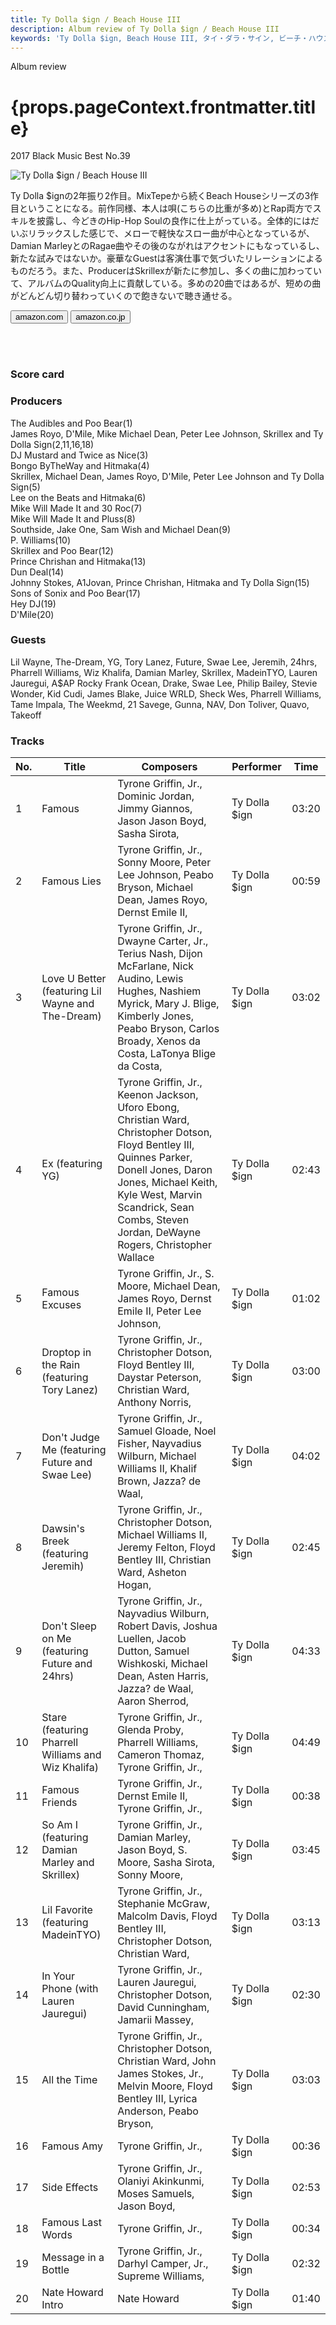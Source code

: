 ```yaml
---
title: Ty Dolla $ign / Beach House III	
description: Album review of Ty Dolla $ign / Beach House III	
keywords: 'Ty Dolla $ign, Beach House III, タイ・ダラ・サイン, ビーチ・ハウスIII'
---
```




<p className="largeP">Album review</p>
<h1 className="h1--no--margin">{props.pageContext.frontmatter.title}</h1>
<p className="largeP"><Link to="/best50/2017/">2017 Black Music Best No.39</Link></p>

<Row  className="image-card-group">
	<Column colMd={"3"} colLg={"4"} noGutterMdLeft="">
       <ImageCard>

![Ty Dolla $ign / Beach House III	](../../images/cd/travisscott3L.jpg)

</ImageCard>
	</Column>
	<Column colMd={"4"} colLg={"8"} noGutterMdLeft="">
	<p>
	Ty Dolla $ignの2年振り2作目。MixTepeから続くBeach Houseシリーズの3作目ということになる。前作同様、本人は唄(こちらの比重が多め)とRap両方でスキルを披露し、今どきのHip-Hop Soulの良作に仕上がっている。全体的にはだいぶリラックスした感じで、メローで軽快なスロー曲が中心となっているが、Damian MarleyとのRagae曲やその後のながれはアクセントにもなっているし、新たな試みではないか。豪華なGuestは客演仕事で気づいたリレーションによるものだろう。また、ProducerはSkrillexが新たに参加し、多くの曲に加わっていて、アルバムのQuality向上に貢献している。多めの20曲ではあるが、短めの曲がどんどん切り替わっていくので飽きないで聴き通せる。
	</p>
	<div>
	  <Button className="button-right-mergin"  href="https://amzn.to/39koCwG" kind="primary" size="small" renderIcon={ArrowUpRight24}>
      amazon.com
    </Button>
    <Button className="button-right-mergin"  href="https://amzn.to/30xLC7i" kind="secondary" size="small" renderIcon={ArrowUpRight24}>
      amazon.co.jp
    </Button>
	</div>
	<a href="https://geo.music.apple.com/jp/album/beach-house-3/1285853925?mt=1&app=music&ls=1&at=11lcug" style="display:inline-block;overflow:hidden;background:url(https://linkmaker.itunes.apple.com/ja-jp/lockup.svg?releaseDate=2017-10-27&kind=album&bubble=apple_music&style=mono-black) no-repeat;width:180px;height:45px;"></a>
	<a href="https://geo.music.apple.com/jp/album/beach-house-3/1285853925?app=itunes&at=11lcug" style="display:inline-block;overflow:hidden;background:url(https://linkmaker.itunes.apple.com/ja-jp/badge-lrg.svg?releaseDate=2017-10-27T00:00:00Z&kind=album&bubble=itunes_music) no-repeat;width:140px;height:45px;"></a>
	</Column>
</Row>
<Row >
	<Column colMd={"4"} colLg={"4"} noGutterMdLeft="">
<div>
    <h3>Score card</h3>
	<SliderJS1 value="4" />
    <SliderJS2 value="1" />
	<SliderJS3 value="1" />
    <SliderJS4 value="9" />
</div>
</Column>
<Column colMd={"8"} colLg={"8"} noGutterMdLeft="">
<div>
<h3>Producers</h3>
<p>
The Audibles and Poo Bear(1)
<br/>James Royo, D'Mile, Mike Michael Dean, Peter Lee Johnson, Skrillex and Ty Dolla Sign(2,11,16,18)
<br/>DJ Mustard and Twice as Nice(3)
<br/>Bongo ByTheWay and Hitmaka(4)
<br/>Skrillex, Michael Dean, James Royo, D'Mile, Peter Lee Johnson and Ty Dolla Sign(5)
<br/>Lee on the Beats and Hitmaka(6)
<br/>Mike Will Made It and 30 Roc(7)
<br/>Mike Will Made It and Pluss(8)
<br/>Southside, Jake One, Sam Wish and Michael Dean(9)
<br/>P. Williams(10)
<br/>Skrillex and Poo Bear(12)
<br/>Prince Chrishan and Hitmaka(13)
<br/>Dun Deal(14)
<br/>Johnny Stokes, A1Jovan, Prince Chrishan, Hitmaka and Ty Dolla Sign(15)
<br/>Sons of Sonix and Poo Bear(17)
<br/>Hey DJ(19)
<br/>D'Mile(20)
</p>
<h3>Guests</h3>
<p>
Lil Wayne, The-Dream, YG, Tory Lanez, Future, Swae Lee, Jeremih, 24hrs, Pharrell Williams, Wiz Khalifa, Damian Marley, Skrillex, MadeinTYO, Lauren Jauregui, A$AP Rocky
Frank Ocean, Drake, Swae Lee, Philip Bailey, Stevie Wonder, Kid Cudi, James Blake, Juice WRLD, Sheck Wes, Pharrell Williams, Tame Impala, The Weekmd, 21 Savege, Gunna, NAV, Don Toliver, Quavo, Takeoff
</p>
</div>
</Column>
</Row>

<h3>Tracks</h3>

| No. |	 Title                                              |	 Composers                                                                                                                                                                                                                                                   |	 Performer   | Time	 |
| --- |	--------------------------------------------------- | -------------------------------------------------------------------------------------------------------------------------------------------------------------------------------------------------------------------------------------------------------------- | ------------- | ----- |
| 1	  |	Famous                                             	| Tyrone Griffin, Jr., Dominic Jordan, Jimmy Giannos, Jason Jason Boyd, Sasha Sirota,                                                                                                                                                                            | Ty Dolla $ign | 03:20 |
| 2	  |	Famous Lies                                        	| Tyrone Griffin, Jr., Sonny Moore, Peter Lee Johnson, Peabo Bryson, Michael Dean, James Royo, Dernst Emile II,                                                                                                                                                  | Ty Dolla $ign | 00:59 |
| 3	  |	Love U Better (featuring Lil Wayne and The-Dream)  	| Tyrone Griffin, Jr., Dwayne Carter, Jr., Terius Nash, Dijon McFarlane, Nick Audino, Lewis Hughes, Nashiem Myrick, Mary J. Blige, Kimberly Jones, Peabo Bryson, Carlos Broady, Xenos da Costa, LaTonya Blige da Costa,                                          | Ty Dolla $ign | 03:02 |
| 4	  |	Ex (featuring YG)                                  	| Tyrone Griffin, Jr., Keenon Jackson, Uforo Ebong, Christian Ward, Christopher Dotson, Floyd Bentley III, Quinnes Parker, Donell Jones, Daron Jones, Michael Keith, Kyle West, Marvin Scandrick, Sean Combs, Steven Jordan, DeWayne Rogers, Christopher Wallace | Ty Dolla $ign | 02:43 |
| 5	  |	Famous Excuses                                     	| Tyrone Griffin, Jr., S. Moore, Michael Dean, James Royo, Dernst Emile II, Peter Lee Johnson,                                                                                                                                                                   | Ty Dolla $ign | 01:02 |
| 6	  |	Droptop in the Rain (featuring Tory Lanez)         	| Tyrone Griffin, Jr., Christopher Dotson, Floyd Bentley III, Daystar Peterson, Christian Ward, Anthony Norris,                                                                                                                                                  | Ty Dolla $ign | 03:00 |
| 7	  |	Don't Judge Me (featuring Future and Swae Lee)     	| Tyrone Griffin, Jr., Samuel Gloade, Noel Fisher, Nayvadius Wilburn, Michael Williams II, Khalif Brown, Jazza? de Waal,                                                                                                                                         | Ty Dolla $ign | 04:02 |
| 8	  |	Dawsin's Breek (featuring Jeremih)                 	| Tyrone Griffin, Jr., Christopher Dotson, Michael Williams II, Jeremy Felton, Floyd Bentley III, Christian Ward, Asheton Hogan,                                                                                                                                 | Ty Dolla $ign | 02:45 |
| 9	  |	Don't Sleep on Me (featuring Future and 24hrs)     	| Tyrone Griffin, Jr., Nayvadius Wilburn, Robert Davis, Joshua Luellen, Jacob Dutton, Samuel Wishkoski, Michael Dean, Asten Harris, Jazza? de Waal, Aaron Sherrod,                                                                                               | Ty Dolla $ign | 04:33 |
| 10  |	Stare (featuring Pharrell Williams and Wiz Khalifa)	| Tyrone Griffin, Jr., Glenda Proby, Pharrell Williams, Cameron Thomaz, Tyrone Griffin, Jr.,                                                                                                                                                                     | Ty Dolla $ign | 04:49 |
| 11  |	Famous Friends                                     	| Tyrone Griffin, Jr., Dernst Emile II, Tyrone Griffin, Jr.,                                                                                                                                                                                                     | Ty Dolla $ign | 00:38 |
| 12  |	So Am I (featuring Damian Marley and Skrillex)     	| Tyrone Griffin, Jr., Damian Marley, Jason Boyd, S. Moore, Sasha Sirota, Sonny Moore,                                                                                                                                                                           | Ty Dolla $ign | 03:45 |
| 13  |	Lil Favorite (featuring MadeinTYO)                 	| Tyrone Griffin, Jr., Stephanie McGraw, Malcolm Davis, Floyd Bentley III, Christopher Dotson, Christian Ward,                                                                                                                                                   | Ty Dolla $ign | 03:13 |
| 14  |	In Your Phone (with Lauren Jauregui)               	| Tyrone Griffin, Jr., Lauren Jauregui, Christopher Dotson, David Cunningham, Jamarii Massey,                                                                                                                                                                    | Ty Dolla $ign | 02:30 |
| 15  |	All the Time                                       	| Tyrone Griffin, Jr., Christopher Dotson, Christian Ward, John James Stokes, Jr., Melvin Moore, Floyd Bentley III, Lyrica Anderson, Peabo Bryson,                                                                                                               | Ty Dolla $ign | 03:03 |
| 16  |	Famous Amy                                         	| Tyrone Griffin, Jr.,                                                                                                                                                                                                                                           | Ty Dolla $ign | 00:36 |
| 17  |	Side Effects                                       	| Tyrone Griffin, Jr., Olaniyi Akinkunmi, Moses Samuels, Jason Boyd,                                                                                                                                                                                             | Ty Dolla $ign | 02:53 |
| 18  |	Famous Last Words                                  	| Tyrone Griffin, Jr.,                                                                                                                                                                                                                                           | Ty Dolla $ign | 00:34 |
| 19  |	Message in a Bottle                                	| Tyrone Griffin, Jr., Darhyl Camper, Jr., Supreme Williams,                                                                                                                                                                                                     | Ty Dolla $ign | 02:32 |
| 20  |	Nate Howard Intro                                  	| Nate Howard                                                                                                                                                                                                                                                    | Ty Dolla $ign | 01:40 |
